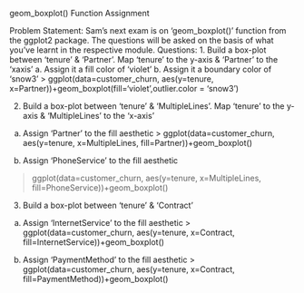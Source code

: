 geom_boxplot() Function Assignment

Problem Statement:
Sam’s next exam is on ‘geom_boxplot()’ function from the ggplot2 package. The questions will be asked on the basis of what you’ve learnt in the respective module.
Questions:
1. Build a box-plot between ‘tenure’ & ‘Partner’. Map ‘tenure’ to the y-axis & ‘Partner’ to the ‘xaxis’
a. Assign it a fill color of ‘violet’
b. Assign it a boundary color of ‘snow3’
> ggplot(data=customer_churn, aes(y=tenure, x=Partner))+geom_boxplot(fill='violet',outlier.color = 'snow3')
 
2. Build a box-plot between ‘tenure’ & ‘MultipleLines’. Map ‘tenure’ to the y-axis & ‘MultipleLines’ to the ‘x-axis’
a. Assign ‘Partner’ to the fill aesthetic
> ggplot(data=customer_churn, aes(y=tenure, x=MultipleLines, fill=Partner))+geom_boxplot()
 
b. Assign ‘PhoneService’ to the fill aesthetic

> ggplot(data=customer_churn, aes(y=tenure, x=MultipleLines, fill=PhoneService))+geom_boxplot()
 
3. Build a box-plot between ‘tenure’ & ‘Contract’
a. Assign ‘InternetService’ to the fill aesthetic
> ggplot(data=customer_churn, aes(y=tenure, x=Contract, fill=InternetService))+geom_boxplot()
 
b. Assign ‘PaymentMethod’ to the fill aesthetic
> ggplot(data=customer_churn, aes(y=tenure, x=Contract, fill=PaymentMethod))+geom_boxplot()
 
